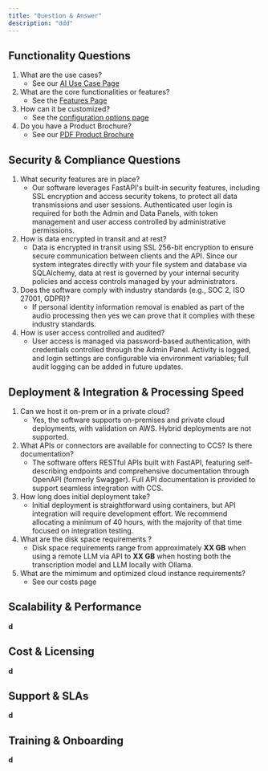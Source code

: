 ```yaml
---
title: "Question & Answer"
description: "ddd"
---
```


## **Functionality Questions**

1. What are the use cases?
   - See our <Icon icon="arrow-right" iconType="regular" color="#595eff" size={17} /> [AI Use Case Page](/index)
2. What are the core functionalities or features?
   - See the <Icon icon="arrow-right" iconType="regular" color="#595eff" size={17} /> [ Features Page](/features)
3. How can it be customized?
   - See the <Icon icon="arrow-right" iconType="regular" color="#595eff" size={17} /> [configuration options page](/config)
4. Do you have a Product Brochure?
   - See our <Icon icon="arrow-right" iconType="regular" color="#595eff" size={17} />[ PDF Product Brochure](/brochure)

## **Security & Compliance Questions**

1. What security features are in place?
   - Our software leverages FastAPI's built-in security features, including SSL encryption and access security tokens, to protect all data transmissions and user sessions. Authenticated user login is required for both the Admin and Data Panels, with token management and user access controlled by administrative permissions. 
2. How is data encrypted in transit and at rest?
   - Data is encrypted in transit using SSL 256-bit encryption to ensure secure communication between clients and the API. Since our system integrates directly with your file system and database via SQLAlchemy, data at rest is governed by your internal security policies and access controls managed by your administrators. 
3. Does the software comply with industry standards (e.g., SOC 2, ISO 27001, GDPR)?
   - If personal identity information removal is enabled as part of the audio processing then yes we can prove that it complies with these industry standards.  
4. How is user access controlled and audited?
   - User access is managed via password-based authentication, with credentials controlled through the Admin Panel. Activity is logged, and login settings are configurable via environment variables; full audit logging can be added in future updates.

## **Deployment & Integration & Processing Speed**

1. Can we host it on-prem or in a private cloud?
   - Yes, the software supports on-premises and private cloud deployments, with validation on AWS. Hybrid deployments are not supported.
2. What APIs or connectors are available for connecting to CCS? Is there documentation? 
   - The software offers RESTful APIs built with FastAPI, featuring self-describing endpoints and comprehensive documentation through OpenAPI (formerly Swagger). Full API documentation is provided to support seamless integration with CCS.
3. How long does initial deployment take? 
   - Initial deployment is straightforward using containers, but API integration will require development effort. We recommend allocating a minimum of 40 hours, with the majority of that time focused on integration testing.
4. What are the disk space requirements ? 
   - Disk space requirements range from approximately **XX GB** when using a remote LLM via API to **XX GB** when hosting both the transcription model and LLM locally with Ollama.
5. What are the mimimum and optimized cloud instance requirements? 
   - See our costs page 

## **Scalability & Performance**

**d**

## **Cost & Licensing**

**d**

## **Support & SLAs**

**d**

## **Training & Onboarding**

**d**